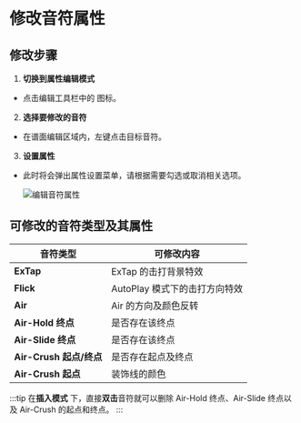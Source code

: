 
# 修改音符属性

## 修改步骤

1. **切换到属性编辑模式**
- 点击编辑工具栏中的 <Icon src="/img/docs/edit-toolbar-attr.png" alt="属性编辑" /> 图标。

2. **选择要修改的音符**
- 在谱面编辑区域内，左键点击目标音符。

3. **设置属性**
- 此时将会弹出属性设置菜单，请根据需要勾选或取消相关选项。

    <Image src="/img/docs/edit-note-attr.png" alt="编辑音符属性"/>

## 可修改的音符类型及其属性

| 音符类型               | 可修改内容                  |
| ---------------------- | --------------------------- |
| **ExTap**              | ExTap 的击打背景特效        |
| **Flick**              | AutoPlay 模式下的击打方向特效 |
| **Air**                | Air 的方向及颜色反转        |
| **Air-Hold 终点**      | 是否存在该终点              |
| **Air-Slide 终点**     | 是否存在该终点              |
| **Air-Crush 起点/终点** | 是否存在起点及终点          |
| **Air-Crush 起点**     | 装饰线的颜色                |

:::tip
在**插入模式** <Icon src="/img/docs/edit-toolbar-pen.png" alt="笔" /> 下，直接**双击**音符就可以删除 Air-Hold 终点、Air-Slide 终点以及 Air-Crush 的起点和终点。
:::

